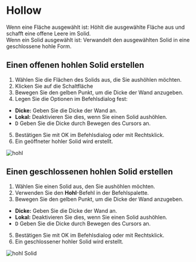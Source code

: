 
# Hollow

<Reference shortcut="" command="Hollow" button="Rechts von der Befehlsleiste" />

Wenn eine Fläche ausgewählt ist: Höhlt die ausgewählte Fläche aus und schafft eine offene Leere im Solid. <br />
Wenn ein Solid ausgewählt ist: Verwandelt den ausgewählten Solid in eine geschlossene hohle Form.

## Einen offenen hohlen Solid erstellen

1. Wählen Sie die Flächen des Solids aus, die Sie aushöhlen möchten.
2. Klicken Sie auf die Schaltfläche <ButtonIcon type="button-hollow" />
3. Bewegen Sie den gelben Punkt, um die Dicke der Wand anzugeben.
4. Legen Sie die Optionen im Befehlsdialog fest:
  - **Dicke:** Geben Sie die Dicke der Wand an.
  - **Lokal:** Deaktivieren Sie dies, wenn Sie einen Solid aushöhlen.
  - <kbd>D</kbd> Geben Sie die Dicke durch Bewegen des Cursors an.
5. Bestätigen Sie mit OK im Befehlsdialog oder mit Rechtsklick.
6. Ein geöffneter hohler Solid wird erstellt.

![hohl](/img/hollow.gif)

## Einen geschlossenen hohlen Solid erstellen

1. Wählen Sie einen Solid aus, den Sie aushöhlen möchten.
2. Verwenden Sie den **Hohl**-Befehl in der Befehlspalette.
3. Bewegen Sie den gelben Punkt, um die Dicke der Wand anzugeben.
  - **Dicke:** Geben Sie die Dicke der Wand an.
  - **Lokal:** Deaktivieren Sie dies, wenn Sie einen Solid aushöhlen.
  - <kbd>D</kbd> Geben Sie die Dicke durch Bewegen des Cursors an.
5. Bestätigen Sie mit OK im Befehlsdialog oder mit Rechtsklick.
6. Ein geschlossener hohler Solid wird erstellt.

![hohl Solid](/img/hollow-solid.gif)